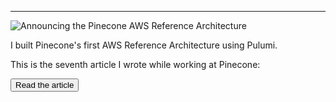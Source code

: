 








--- 

<Image src={metadata.image} alt="Announcing the Pinecone AWS Reference Architecture" width={800} height={600}/>

I built Pinecone's first AWS Reference Architecture using Pulumi. 

This is the seventh article I wrote while working at Pinecone: 

<Button href={href}>Read the article</Button>
